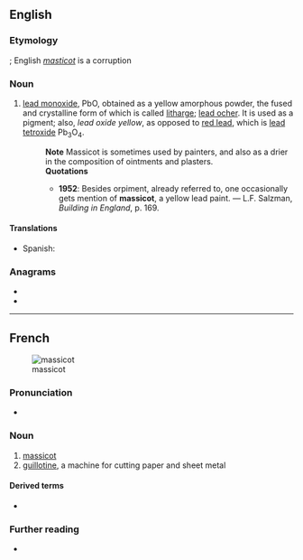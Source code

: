 ==English==

===Etymology===
{{bor|en|fr|massicot}}; English ''[[masticot]]'' is a corruption

===Noun===
{{en-noun|~}}

# {{lb|en|chemistry}} [[lead monoxide]], PbO, obtained as a yellow amorphous powder, the fused and crystalline form of which is called [[litharge]]; [[lead ocher]]. It is used as a pigment; also, ''lead oxide yellow'', as opposed to [[red lead]], which is [[lead tetroxide]] Pb<sub>3</sub>O<sub>4</sub>.
#: '''Note''' Massicot is sometimes used by painters, and also as a drier in the composition of ointments and plasters.
#: '''Quotations'''
#:* '''1952''': Besides orpiment, already referred to, one occasionally gets mention of '''massicot''', a yellow lead paint. &mdash; L.F. Salzman, ''Building in England'', p. 169.

====Translations====
{{trans-top|lead monoxide}}
* Spanish: {{t|es|masicote}}
{{trans-mid}}
{{trans-bottom}}

===Anagrams===
* {{l|en|acosmist}}
* {{l|en|somatics}}

----

==French==
{{wikipedia|lang=fr}}
[[Image:Taglierina.jpg|thumb|massicot]]

===Pronunciation===
* {{fr-IPA}}

===Noun===
{{fr-noun|m}}

# [[massicot#English|massicot]]
# [[guillotine]], a machine for cutting paper and sheet metal

====Derived terms====
* {{l|fr|massicotier}}

===Further reading===
* {{R:TLFi}}